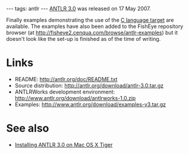 ---
tags: antlr
---
[[ANTLR 3.0]] was released on 17 May 2007.

Finally examples demonstrating the use of the [[C language target]] are available. The examples have also been added to the FishEye repository browser (at http://fisheye2.cenqua.com/browse/antlr-examples) but it doesn't look like the set-up is finished as of the time of writing.

= Links =

* README: http://antlr.org/doc/README.txt
* Source distribution: http://antlr.org/download/antlr-3.0.tar.gz
* ANTLRWorks development environment: http://www.antlr.org/download/antlrworks-1.0.zip
* Examples: http://www.antlr.org/download/examples-v3.tar.gz

= See also =

* [[Installing ANTLR 3.0 on Mac OS X Tiger]]
